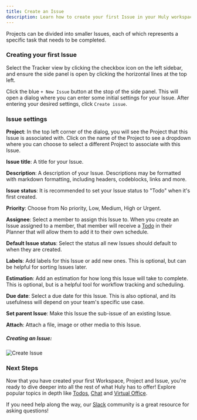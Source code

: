 ```yaml
---
title: Create an Issue
description: Learn how to create your first Issue in your Huly workspace.
---
```



Projects can be divided into smaller Issues, each of which represents a specific task that needs to be completed.

### Creating your first Issue

Select the Tracker view by clicking the checkbox icon on the left sidebar, and ensure the side panel is open by clicking the horizontal lines at the top left.

Click the blue `+ New Issue` button at the stop of the side panel. This will open a dialog where you can enter some initial settings for your Issue. After entering your desired settings, click `Create issue`.

### Issue settings

**Project**: In the top left corner of the dialog, you will see the Project that this Issue is associated with. Click on the name of the Project to see a dropdown where you can choose to select a different Project to associate with this Issue.

**Issue title**: A title for your Issue.  

**Description**: A description of your Issue. Descriptions may be formatted with markdown formatting, including headers, codeblocks, links and more.

**Issue status**: It is recommended to set your Issue status to "Todo" when it's first created.  

**Priority**: Choose from No priority, Low, Medium, High or Urgent.

**Assignee**: Select a member to assign this Issue to. When you create an Issue assigned to a member, that member will receive a [Todo](../../team-workflows/todos) in their Planner that will allow them to add it to their own schedule.

**Default Issue status**: Select the status all new Issues should default to when they are created.

**Labels**: Add labels for this Issue or add new ones. This is optional, but can be helpful for sorting Issues later.

**Estimation**: Add an estimation for how long this Issue will take to complete. This is optional, but is a helpful tool for workflow tracking and scheduling.

**Due date**: Select a due date for this Issue. This is also optional, and its usefulness will depend on your team's specific use case.

**Set parent Issue**: Make this Issue the sub-issue of an existing Issue.

**Attach**: Attach a file, image or other media to this Issue.

##### *Creating an Issue:*
  <Image 
  src={createIssue} 
  alt='Create Issue' 
  width={800}
  />

### Next Steps

Now that you have created your first Workspace, Project and Issue, you're ready to dive deeper into all the rest of what Huly has to offer! Explore popular topics in depth like [Todos](../../team-workflows/todos), [Chat](../../team-workflows/chat) and [Virtual Office](../../team-workflows/virtual-office).

If you need help along the way, our [Slack](https://hulycommunity.slack.com/join/shared_invite/zt-29kl7zmwz-2b3RRVTiWhhtAwzHjBm3Wg#/shared-invite/email) community is a great resource for asking questions!